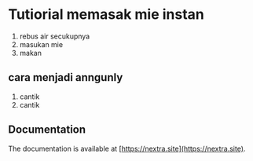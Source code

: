 # Tutiorial memasak mie instan
1. rebus air secukupnya
2. masukan mie
3. makan 
 


## cara menjadi anngunly
1. cantik
2. cantik

## Documentation

The documentation is available at [https://nextra.site](https://nextra.site).
